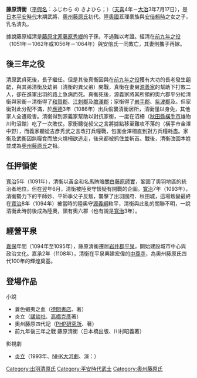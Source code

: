 {{unreferenced|time=2016-07-18T21:57:00+00:00}}
{{基礎情報 武士
| 氏名 = 藤原清衡
| 画像 = Fujiwara no Kiyohira.jpg
| 画像サイズ = 250px
| 画像説明 = [[毛越寺|毛越寺]]所蔵／藤原清衡像（[[江戸時代|江戸時代]]）
| 時代 = [[平安時代|平安時代]]後期
| 生誕 = [[天喜|天喜]]4年（1056年）
| 死没 = [[大治_(日本)|大治]]3年7月13日（1128年8月10日）
| 改名 = 清原清衡、藤原清衡
| 別名 = 權太郎、清平、奥御館、兵衛尉清衡、平清衡、陸奥押領使
| 戒名 =
| 墓所 = {{tsl|ja|中尊寺金色堂}}
| 官位 = [[陸奥国|陸奥]]押領使、正六位上
| 氏族 = [[奥州藤原氏|藤原氏]] → 出羽清原氏 → 藤原氏
| 父母 = 父：藤原经清<br />母：有加一乃末陪<br />養父：''清原武貞''
| 兄弟 = '''清衡'''、刈田經元、經光<br />義兄：''清原真衡''、異父弟：清原家衡
| 妻   = 正室：清原氏之女<br />繼室：清原氏之女<br />繼室：[[佐藤氏|信夫佐藤氏]]之女<br />繼室：'''[[平氏|北方平氏]]'''<br />側室?：安倍氏之女
| 子   = {{tsl|ja|藤原惟常|惟常}}（家清）、'''[[基衡|基衡]]'''、{{tsl|ja|藤原正衡|正衡}}、{{tsl|ja|藤原清綱|清綱}}、男子、男子<br />{{tsl|ja|佐竹昌義}}室、女子、女子、養女：''德姬''（岩城則道室）
}}
{{japanese|japanese=藤原 清衡|kana=ふじわら の きよひら|romaji=Fujiwara no Kiyohira}}
'''藤原清衡'''（[[平假名|平假名]]：ふじわら の きよひら；{{bd|1056年||1128年|8月10日|}}）（[[天喜|天喜]]4年－[[大治_(崇德天皇)|大治]]3年7月17日），是[[日本|日本]][[平安時代|平安時代]]末期武將，[[奧州藤原氏|奧州藤原氏]]初代。[[陸奧國|陸奧國]]亘理豪族{{tsl|ja|藤原経清|藤原经清}}與[[安倍賴時|安倍賴時]]之女{{tsl|ja|有加一乃末陪}}之子，乳名清丸。

據說藤原經清是[[藤原北家|藤原北家]][[藤原秀鄉|藤原秀鄉]]的子孫，不過難以考證。經清在[[前九年之役|前九年之役]]（1051年－1062年或1056年－1064年）與安倍氏一同敗亡，其妻則攜子再嫁{{tsl|ja|清原武貞}}。

==後三年之役==
清原武貞死後，長子{{tsl|ja|清原真衡}}繼任。但是其後真衡因與在[[前九年之役|前九年之役]]獲有大功的長老{{tsl|ja|吉彥秀武}}發生齟齬，與其弟清衡及幼弟{{tsl|ja|清原家衡|家衡}}（清衡的異父弟）開戰，真衡在妻舅[[源義家|源義家]]的幫助下打敗二人，卻在進軍出羽的路上急病而死。真衡死後，源義家將其所領的奧六郡平分給清衡與家衡－清衡得了[[和賀郡|和賀郡]]、[[江刺郡|江刺郡]]及[[膽澤郡|膽澤郡]]；家衡得了[[岩手郡|岩手郡]]、[[紫波郡|紫波郡]]及{{tsl|ja|稗貫郡}}。但家衡對此分配不滿，於[[應德|應德]]3年（1086年）出兵偷襲清衡居所，清衡僅以身免，其他家人全遭殺害。清衡得到源義家幫助以對抗家衡，一度在沼柵（[[秋田縣|秋田縣]][[橫手市|橫手市]]雄物川町沼館）吃了一次敗仗。家衡聽從叔父{{tsl|ja|清原武衡}}之言將據點移至難攻不落的{{tsl|ja|金沢柵|金澤柵}}（橫手市金澤中野），而義家聽從吉彥秀武之言改打兵糧戰，包圍金澤柵直到對方兵糧耗盡。家衡及武衡因無糧食而放火燒柵欲逃走，後來都被抓住並斬首。戰後，清衡改回本姓並成為[[奧州藤原氏|奧州藤原氏]]之祖。

==任押領使==
[[寬治|寬治]]5年（1091年），清衡以黃金和名馬賄賂[[關白|關白]][[藤原師實|藤原師實]]，鞏固了奧羽地區的統治者地位，但在翌年6月，清衡被陸奥守{{tsl|ja|藤原基家 (陸奥守)|藤原基家}}懷疑有開戰的企圖。[[寬治|寬治]]7年（1093年），清衡勢力下的平師妙、平師季父子反叛，襲擊了出羽國府．秋田城，這場叛變最終在[[寬治|寬治]]8年（1094年）被當時的陸奥守[[源義綱|源義綱]]敉平，清衡與此亂的關聯不明，一說清衡此時前後成為陸奧{{tsl|ja|押領使}}，領有奧六郡（也有說是[[寬治|寬治]]3年）。

==經營平泉==
[[嘉保|嘉保]]年間（1094年至1095年），藤原清衡遷居[[岩井郡|岩井郡]][[平泉|平泉]]，開始建設城市中心與政治文化。嘉承2年（1108年），清衡在平泉興建宏偉的[[中尊寺|中尊寺]]，為奧州藤原氏四代100年的輝煌奠基。

==登場作品==
;小說
*蒼色蝦夷之血（[[德間書店|德間書店]]、{{tsl|ja|今東光}}著）
*炎立（[[講談社|講談社]]、[[高橋克彥|高橋克彥]]著）
*奧州藤原四代記（[[PHP研究所|PHP研究所]]、{{tsl|ja|土橋治重}}著）
*前九年後三年之戰 藤原清衡（日本橋出版、川村昭義著）

;影視劇
*[[炎立_(大河剧)|炎立]]（1993年、[[NHK大河劇|NHK大河劇]]、演：{{tsl|ja|村上弘明}}）

[[Category:出羽清原氏|Category:出羽清原氏]]
[[Category:平安時代武士|Category:平安時代武士]]
[[Category:奧州藤原氏|Category:奧州藤原氏]]